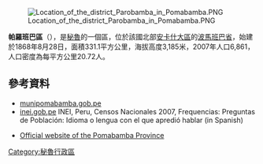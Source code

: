 [[Image:Location_of_the_district_Parobamba_in_Pomabamba.PNG|right]]

'''帕羅班巴區'''（{{lang-es|Distrito de Parobamba}}），是[[秘魯|秘魯]]的一個區，位於該國北部[[安卡什大區|安卡什大區]]的[[波馬班巴省|波馬班巴省]]，始建於1868年8月28日，面積331.1平方公里，海拔高度3,185米，2007年人口6,861，人口密度為每平方公里20.72人。

==參考資料==
*[https://web.archive.org/web/20070927040536/http://www.munipomabamba.gob.pe/ munipomabamba.gob.pe]
*[https://web.archive.org/web/20130127005551/http://iinei.inei.gob.pe/iinei/RedatamCpv2007.asp?id=ResultadosCensales%3Fori%3DC inei.gob.pe] INEI, Peru, Censos Nacionales 2007, Frequencias: Preguntas de Población: Idioma o lengua con el que apredió hablar (in Spanish)
* {{es}} [https://web.archive.org/web/20070927040536/http://www.munipomabamba.gob.pe/ Official website of the Pomabamba Province]

{{coord|8|42|00|S|77|22|59|W|region:PE_source:kolossus-nowiki|display=title}}

{{Peru-geo-stub}}
[[Category:秘魯行政區|Category:秘魯行政區]]